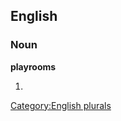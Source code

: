 
==English==

===Noun===
'''playrooms'''

# {{plural of|[[playroom]]}}

[[Category:English plurals]]